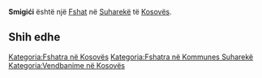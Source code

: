 {{Fshat në Kosovës
 | Emri                = Smigići
| srp_N_name = Smigići
| srp_N_FULL_NAME_RO = Smigići
| srp_N_FULL_NAME_ND_RO = Smigici
| srp_N_SORT_NAME_RG = SMIGICI
| srp_N_FULL_NAME_RG = Smigići
| srp_N_FULL_NAME_ND_RG = Smigici

 | Emri (Rasa dhanore) = 
 | Figura              = 
 | Shteti              = Kosovo
 | Komuna              = Suharekë
 | Kodi postar         = 
 | Sipërfaqja          = 

 | Popullsia           = 

 | Regj. i popullsisë  = 
 | Dend. e popullsisë  = 
 | Faqja zyrtare       = 
 <!--- Koordinatat ----> 
 | Gjerësia            = 42.759444
 | Gjatësia            = 20.651944
 | Lartësia            = 
}}
'''Smigići''' është një [[Fshat]] në [[Suharekë]] të [[Kosovës]].

<!-- == Gjeografia == -->
<!-- == Historia == -->
<!-- == Demografia == -->
== Shih edhe ==
{{Komuna Suharekë}}
{{Kosovo-Administrata-Cung}}

[[Kategoria:Fshatra në Kosovës]]
[[Kategoria:Fshatra në Kommunes Suharekë]]
[[Kategoria:Vendbanime në Kosovës]]